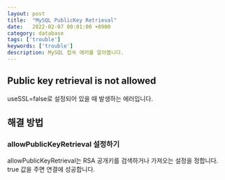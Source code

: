 ```yaml
---
layout: post
title:  "MySQL PublicKey Retrieval"
date:   2022-02-07 00:01:00 +0900
category: database
tags: ['trouble']
keywords: ['trouble']
description: MySQL 접속 에러를 알아봅니다.
---
```


## Public key retrieval is not allowed
useSSL=false로 설정되어 있을 때 발생하는 에러입니다.

## 해결 방법

### allowPublicKeyRetrieval 설정하기
allowPublicKeyRetrieval는 RSA 공개키를 검색하거나 가져오는 설정을 정합니다.
true 값을 주면 연결에 성공합니다.  
